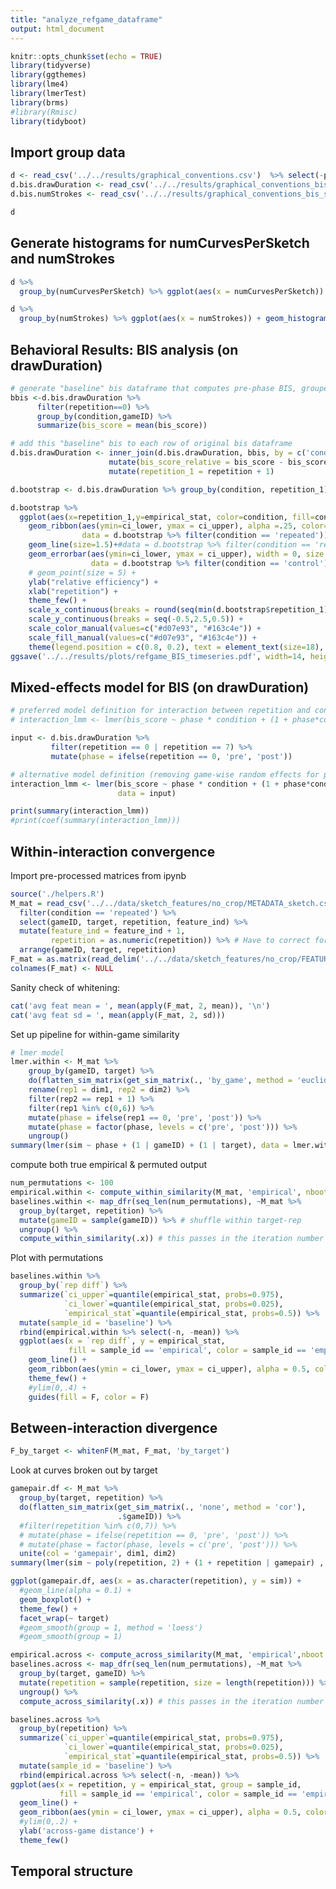 ```yaml
---
title: "analyze_refgame_dataframe"
output: html_document
---
```


```r
knitr::opts_chunk$set(echo = TRUE)
library(tidyverse)
library(ggthemes)
library(lme4)
library(lmerTest)
library(brms)
#library(Rmisc)
library(tidyboot)
```

## Import group data

```r
d <- read_csv('../../results/graphical_conventions.csv')  %>% select(-png)
d.bis.drawDuration <- read_csv('../../results/graphical_conventions_bis_score_drawDuration.csv')  %>% select(-X1)
d.bis.numStrokes <- read_csv('../../results/graphical_conventions_bis_score_numStrokes.csv') %>% select(-X1)
```

```r
d
```

## Generate histograms for numCurvesPerSketch and numStrokes 

```r
d %>% 
  group_by(numCurvesPerSketch) %>% ggplot(aes(x = numCurvesPerSketch)) + geom_histogram()
```

```r
d %>% 
  group_by(numStrokes) %>% ggplot(aes(x = numStrokes)) + geom_histogram()
```

## Behavioral Results: BIS analysis (on drawDuration)

```r
# generate "baseline" bis dataframe that computes pre-phase BIS, grouped by condition and gameID
bbis <-d.bis.drawDuration %>%
      filter(repetition==0) %>%
      group_by(condition,gameID) %>%
      summarize(bis_score = mean(bis_score))

# add this "baseline" bis to each row of original bis dataframe
d.bis.drawDuration <- inner_join(d.bis.drawDuration, bbis, by = c('condition','gameID'), suffix = c("","_baseline")) %>%
                      mutate(bis_score_relative = bis_score - bis_score_baseline) %>%
                      mutate(repetition_1 = repetition + 1)
```

```r
d.bootstrap <- d.bis.drawDuration %>% group_by(condition, repetition_1) %>% tidyboot_mean(column=bis_score_relative)

d.bootstrap %>%
  ggplot(aes(x=repetition_1,y=empirical_stat, color=condition, fill=condition)) + 
    geom_ribbon(aes(ymin=ci_lower, ymax = ci_upper), alpha =.25, color=NA,
                data = d.bootstrap %>% filter(condition == 'repeated')) + # position = dodge, 
    geom_line(size=1.5)+#data = d.bootstrap %>% filter(condition == 'repeated')) + 
    geom_errorbar(aes(ymin=ci_lower, ymax = ci_upper), width = 0, size = 1.5,
                  data = d.bootstrap %>% filter(condition == 'control')) + 
    # geom_point(size = 5) + 
    ylab("relative efficiency") +
    xlab("repetition") +
    theme_few() +
    scale_x_continuous(breaks = round(seq(min(d.bootstrap$repetition_1), max(d.bootstrap$repetition_1), by =1),1)) + 
    scale_y_continuous(breaks = seq(-0.5,2.5,0.5)) +
    scale_color_manual(values=c("#d07e93", "#163c4e")) + 
    scale_fill_manual(values=c("#d07e93", "#163c4e")) + 
    theme(legend.position = c(0.8, 0.2), text = element_text(size=18), element_line(size=1), element_rect(size=2, color="#00000"))
ggsave('../../results/plots/refgame_BIS_timeseries.pdf', width=14, height = 10, units='cm')

```

## Mixed-effects model for BIS (on drawDuration)

```r
# preferred model definition for interaction between repetition and condition for bis -- has right syntax but doesn't converge
# interaction_lmm <- lmer(bis_score ~ phase * condition + (1 + phase*condition | target) + (1 + phase*condition | gameID)

input <- d.bis.drawDuration %>%
         filter(repetition == 0 | repetition == 7) %>% 
         mutate(phase = ifelse(repetition == 0, 'pre', 'post'))

# alternative model definition (removing game-wise random effects for phase*condition interaction)
interaction_lmm <- lmer(bis_score ~ phase * condition + (1 + phase*condition | target), 
                        data = input)

print(summary(interaction_lmm))
#print(coef(summary(interaction_lmm)))
```

## Within-interaction convergence

Import pre-processed matrices from ipynb

```r
source('./helpers.R')
M_mat = read_csv('../../data/sketch_features/no_crop/METADATA_sketch.csv') %>%
  filter(condition == 'repeated') %>%
  select(gameID, target, repetition, feature_ind) %>%
  mutate(feature_ind = feature_ind + 1,
         repetition = as.numeric(repetition)) %>% # Have to correct for R 1-indexing...
  arrange(gameID, target, repetition) 
F_mat = as.matrix(read_delim('../../data/sketch_features/no_crop/FEATURES_FC6_sketch.txt', delim=',', col_names=F))
colnames(F_mat) <- NULL
```

Sanity check of whitening:

```r
cat('avg feat mean = ', mean(apply(F_mat, 2, mean)), '\n')
cat('avg feat sd = ', mean(apply(F_mat, 2, sd)))
```

Set up pipeline for within-game similarity

```r
# lmer model
lmer.within <- M_mat %>%
    group_by(gameID, target) %>%
    do(flatten_sim_matrix(get_sim_matrix(., 'by_game', method = 'euclidean'))) %>%
    rename(rep1 = dim1, rep2 = dim2) %>%
    filter(rep2 == rep1 + 1) %>% 
    filter(rep1 %in% c(0,6)) %>%
    mutate(phase = ifelse(rep1 == 0, 'pre', 'post')) %>%
    mutate(phase = factor(phase, levels = c('pre', 'post'))) %>%
    ungroup()
summary(lmer(sim ~ phase + (1 | gameID) + (1 | target), data = lmer.within))
```

compute both true empirical & permuted output

```r
num_permutations <- 100
empirical.within <- compute_within_similarity(M_mat, 'empirical', nboot = 500)
baselines.within <- map_dfr(seq_len(num_permutations), ~M_mat %>%
  group_by(target, repetition) %>%
  mutate(gameID = sample(gameID)) %>% # shuffle within target-rep 
  ungroup() %>%
  compute_within_similarity(.x)) # this passes in the iteration number
```

Plot with permutations

```r
baselines.within %>%
  group_by(`rep diff`) %>%
  summarize(`ci_upper`=quantile(empirical_stat, probs=0.975),
            `ci_lower`=quantile(empirical_stat, probs=0.025),
            `empirical_stat`=quantile(empirical_stat, probs=0.5)) %>%
  mutate(sample_id = 'baseline') %>%
  rbind(empirical.within %>% select(-n, -mean)) %>%
  ggplot(aes(x = `rep diff`, y = empirical_stat, 
             fill = sample_id == 'empirical', color = sample_id == 'empirical', group = sample_id)) +
    geom_line() +
    geom_ribbon(aes(ymin = ci_lower, ymax = ci_upper), alpha = 0.5, color = NA ) + #data = empirical, 
    theme_few() +
    #ylim(0,.4) +
    guides(fill = F, color = F)
```

## Between-interaction divergence 

```r
F_by_target <- whitenF(M_mat, F_mat, 'by_target')
```

Look at curves broken out by target

```r
gamepair.df <- M_mat %>%
  group_by(target, repetition) %>%
  do(flatten_sim_matrix(get_sim_matrix(., 'none', method = 'cor'),
                        .$gameID)) %>%
  #filter(repetition %in% c(0,7)) %>%
  # mutate(phase = ifelse(repetition == 0, 'pre', 'post')) %>%
  # mutate(phase = factor(phase, levels = c('pre', 'post'))) %>%
  unite(col = 'gamepair', dim1, dim2)
summary(lmer(sim ~ poly(repetition, 2) + (1 + repetition | gamepair) , data = gamepair.df))
```

```r
ggplot(gamepair.df, aes(x = as.character(repetition), y = sim)) + 
  #geom_line(alpha = 0.1) +
  geom_boxplot() +
  theme_few() +
  facet_wrap(~ target) 
  #geom_smooth(group = 1, method = 'loess')
  #geom_smooth(group = 1)
```

```r
empirical.across <- compute_across_similarity(M_mat, 'empirical',nboot = 500)
baselines.across <- map_dfr(seq_len(num_permutations), ~M_mat %>%
  group_by(target, gameID) %>%
  mutate(repetition = sample(repetition, size = length(repetition))) %>% # shuffle within repetition 
  ungroup() %>%
  compute_across_similarity(.x)) # this passes in the iteration number

baselines.across %>% 
  group_by(repetition) %>% 
  summarize(`ci_upper`=quantile(empirical_stat, probs=0.975),
            `ci_lower`=quantile(empirical_stat, probs=0.025),
            `empirical_stat`=quantile(empirical_stat, probs=0.5)) %>%
  mutate(sample_id = 'baseline') %>%
  rbind(empirical.across %>% select(-n, -mean)) %>%
ggplot(aes(x = repetition, y = empirical_stat, group = sample_id,
           fill = sample_id == 'empirical', color = sample_id == 'empirical')) +
  geom_line() +
  geom_ribbon(aes(ymin = ci_lower, ymax = ci_upper), alpha = 0.5, color = NA ) + #data = empirical, 
  #ylim(0,.2) +
  ylab('across-game distance') +
  theme_few()

```

## Temporal structure 

```r


```
